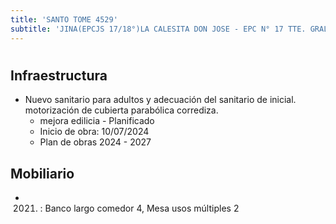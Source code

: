 ```yaml
---
title: 'SANTO TOME 4529'
subtitle: 'JINA(EPCJS 17/18°)LA CALESITA DON JOSE - EPC N° 17 TTE. GRAL. LUIS MARIA CAMPOS'
---
```


#
## Infraestructura

* Nuevo sanitario para adultos y adecuación del sanitario de inicial. motorización de cubierta parabólica corrediza. 
    + mejora edilicia - Planificado 
    + Inicio de obra: 10/07/2024 
    + Plan de obras 2024 - 2027 






## Mobiliario

*  (2021) : Banco largo comedor 4, Mesa usos múltiples 2 



